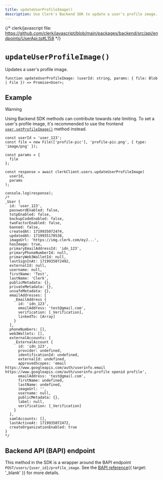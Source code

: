 ```yaml
---
title: updateUserProfileImage()
description: Use Clerk's Backend SDK to update a user's profile image.
---
```


{/* clerk/javascript file: https://github.com/clerk/javascript/blob/main/packages/backend/src/api/endpoints/UserApi.ts#L158 */}

# `updateUserProfileImage()`

Updates a user's profile image.

```tsx {{ prettier: false }}
function updateUserProfileImage: (userId: string, params: { file: Blob | File }) => Promise<User>;
```

## Example

> [!WARNING]
> Using Backend SDK methods can contribute towards rate limiting. To set a user's profile image, it's recommended to use the frontend [`user.setProfileImage()`](/docs/references/javascript/user/user#set-profile-image) method instead.

```tsx {{ prettier: false }}
const userId = 'user_123';
const file = new File(['profile-pic'], 'profile-pic.png', { type: 'image/png' });

const params = {
  file
};

const response = await clerkClient.users.updateUserProfileImage(
  userId,
  params
);

console.log(response);
/*
_User {
  id: 'user_123',
  passwordEnabled: false,
  totpEnabled: false,
  backupCodeEnabled: false,
  twoFactorEnabled: false,
  banned: false,
  createdAt: 1719935072474,
  updatedAt: 1719935170538,
  imageUrl: 'https://img.clerk.com/eyJ...',
  hasImage: true,
  primaryEmailAddressId: 'idn_123',
  primaryPhoneNumberId: null,
  primaryWeb3WalletId: null,
  lastSignInAt: 1719935072492,
  externalId: null,
  username: null,
  firstName: 'Test',
  lastName: 'Clerk',
  publicMetadata: {},
  privateMetadata: {},
  unsafeMetadata: {},
  emailAddresses: [
    _EmailAddress {
      id: 'idn_123',
      emailAddress: 'test@gmail.com',
      verification: [_Verification],
      linkedTo: [Array]
    }
  ],
  phoneNumbers: [],
  web3Wallets: [],
  externalAccounts: [
    _ExternalAccount {
      id: 'idn_123',
      provider: undefined,
      identificationId: undefined,
      externalId: undefined,
      approvedScopes: 'email https://www.googleapis.com/auth/userinfo.email https://www.googleapis.com/auth/userinfo.profile openid profile',
      emailAddress: 'test@gmail.com',
      firstName: undefined,
      lastName: undefined,
      imageUrl: '',
      username: null,
      publicMetadata: {},
      label: null,
      verification: [_Verification]
    }
  ],
  samlAccounts: [],
  lastActiveAt: 1719935072472,
  createOrganizationEnabled: true
}
*/
```

## Backend API (BAPI) endpoint

This method in the SDK is a wrapper around the BAPI endpoint `POST/users/{user_id}/profile_image`. See the [BAPI reference](/docs/reference/backend-api/tag/Users#operation/SetUserProfileImage){{ target: '_blank' }} for more details.
